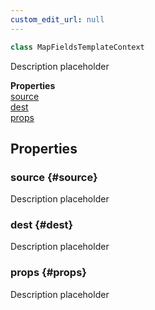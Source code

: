 ```yaml
---
custom_edit_url: null
---
```


```ts
class MapFieldsTemplateContext
```

<div>

</div>

Description placeholder

<div className="container">
  <div className="row mb-2"><div className="col col--12"><strong>Properties</strong></div></div>
  <div className="row"><div className="col col--12"><a href="#source">source</a><br/><a href="#dest">dest</a><br/><a href="#props">props</a></div></div>
</div>

## Properties

### source {#source}

<div>

</div>

Description placeholder

### dest {#dest}

<div>

</div>

Description placeholder

### props {#props}

<div>

</div>

Description placeholder

